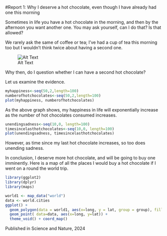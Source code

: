 #Report 1: Why I deserve a hot chocolate, even though I have already had one this morning

Sometimes in life you have a hot chocolate in the morning, and then by the afternoon you want another one. 
You may ask yourself, can I do that? Is that allowed? 

We rarely ask the same of coffee or tea; I've had a cup of tea this morning too but I wouldn't think twice about having a second one. 

![Alt Text](https://bellyfull.net/wp-content/uploads/2021/11/Slow-Cooker-Hot-Chocolate-Hot-Chocolate-blog-2.jpg)

Why then, do I question whether I can have a second hot chocolate? 

Let us examine the evidence. 

```r
myhappiness<-seq(50,2,length=100)
numberofhotchocolates<-seq(50,2,length=100)
plot(myhappiness, numberofhotchocolates)

```

As the above graph shows, my happiness in life will exponentially increase as the number of hot chocolates consumed increases. 

```r
unendingsadness<-seq(10,0, length=100)
timesincelasthotchocolates<-seq(10,0, length=100)
plot(unendingsadness, timesincelasthotchocolates)

```

However, as time since my last hot chocolate increases, so too does unending sadness. 

In conclusion, I deserve more hot chocolate, and will be going to buy one imminently. Here is a map of all the places I would buy a hot chocolate if I went on a round the world trip. 

```r
library(ggplot2)
library(dplyr)
library(maps)

world1 <- map_data("world")
data <- world.cities
ggplot() +
  geom_polygon(data = world1, aes(x=long, y = lat, group = group), fill="grey", alpha=0.4) +
  geom_point( data=data, aes(x=long, y=lat)) +
  theme_void() + coord_map() 
```


Published in Science and Nature, 2024 